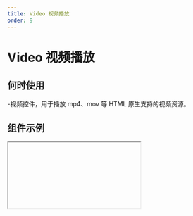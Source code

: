```yaml
---
title: Video 视频播放
order: 9
---
```


# Video 视频播放

## 何时使用

-视频控件，用于播放 mp4、mov 等 HTML 原生支持的视频资源。

## 组件示例


<Iframe url="https://www.aliwork.com/developer/video-v2?isRenderNav=false" />

## 组件属性


<AttrTable
  dataSource={[
    {
      code: "title",
      type: "string",
      default: "-",
      desc: "原生标题，用于设置html 原生 title属性，在用户鼠标hover时显示",
    },
    {
      code: "url",
      type: "string",
      default: ` 'https://cloud.video.taobao.com/play/u/1804320196/p/1/e/6/t/1/287344840104.mp4' `,
      desc: "视频URL地址",
    },
    {
      code: "poster",
      type: "string",
      default: "-",
      desc: "封面图片URL",
    },
    {
      code: "sizeFit",
      type: `'contain' | 'fill' | 'cover' | 'scale-dowm' | 'none'`,
      default: ` 'contain' `,
      desc: "画面适配模式",
    },
    {
      code: "controls",
      type: "boolean",
      default: "true",
      desc: "控制条",
    },
    {
      code: "controlsList",
      type: `'nodownload' | 'nofullscreen' | 'noremoteplayback' | 'disablePictureInPicture'`,
      default: "-",
      desc: "定制原生控制条",
    },
    {
      code: "playbackRateControls",
      type: "boolean",
      default: "false",
      desc: "是否显示倍数播放",
    },
    {
      code: "playbackRate",
      type: "array",
      default: `~~~json
[
  0.8,
  1,
  1.5,
  2
]`,
      desc: "倍数列表",
    },
    {
      code: "muted",
      type: 'boolean',
      default: "false",
      desc: "是否静音",
    },
    {
      code: "volumeControls",
      type: 'boolean',
      default: "true",
      desc: "是否显示声音控件",
    },
    {
      code: "volume",
      type: 'number',
      default: "1",
      desc: "音量大小，最小为0，最大为1",
    },
    {
      code: "autoplay",
      type: 'boolean',
      default: "false",
      desc: "自动播放，可能在某些场景下无法起作用",
    },
    {
      code: "loop",
      type: 'boolean',
      default: "false",
      desc: "循环播放，播放完成后是否自动循环播放",
    },
    {
      code: "pipControls",
      type: 'boolean',
      default: "false",
      desc: "画中画，只在 chrome，safari 浏览器上生效，firefox 和移动端不生效",
    },
    {
      code: "onPlay",
      type: '(ctx: object) => void',
      default: "-",
      desc: "当开始播放时",
    },
    {
      code: "onPause",
      type: '(ctx: object) => void',
      default: "-",
      desc: "当视频暂停时",
    },
    {
      code: "onEnded",
      type: '(ctx: object) => void',
      default: "-",
      desc: "当视频播放结束时",
    },
    {
      code: "onEnterFullscreen",
      type: '(ctx: object) => void',
      default: "-",
      desc: "当全屏时",
    },
    {
      code: "onExitFullscreen",
      type: '(ctx: object) => void',
      default: "-",
      desc: "当退出全屏时",
    },
    {
      code: "onError",
      type: '(ctx: object) => void',
      default: "-",
      desc: "当播放出错时",
    },
    {
      code: "timeUpdate",
      type: '(ctx: object) => void',
      default: "-",
      desc: "当播放时间更新时",
    },
    {
      code: "canPlayThrough",
      type: '(ctx: object) => void',
      default: "-",
      desc: "当加载完成可以播放时",
    },
  ]}
/>

